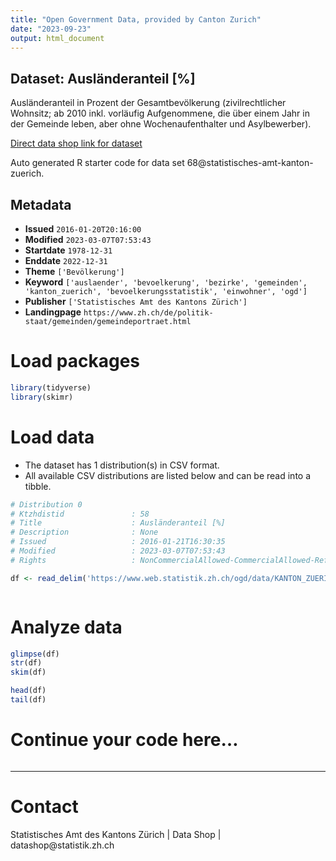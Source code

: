 ```yaml
---
title: "Open Government Data, provided by Canton Zurich"
date: "2023-09-23"
output: html_document
---
```


## Dataset: Ausländeranteil [%]

Ausländeranteil in Prozent der Gesamtbevölkerung (zivilrechtlicher Wohnsitz; ab 2010 inkl. vorläufig Aufgenommene, die über einem Jahr in der Gemeinde leben, aber ohne Wochenaufenthalter und Asylbewerber).

[Direct data shop link for dataset](https://www.zh.ch/de/politik-staat/opendata.zhweb-noredirect.zhweb-cache.html#/datasets/68@statistisches-amt-kanton-zuerich)

Auto generated R starter code for data set 68@statistisches-amt-kanton-zuerich.

## Metadata

- **Issued** `2016-01-20T20:16:00`
- **Modified** `2023-03-07T07:53:43`
- **Startdate** `1978-12-31`
- **Enddate** `2022-12-31`
- **Theme** `['Bevölkerung']`
- **Keyword** `['auslaender', 'bevoelkerung', 'bezirke', 'gemeinden', 'kanton_zuerich', 'bevoelkerungsstatistik', 'einwohner', 'ogd']`
- **Publisher** `['Statistisches Amt des Kantons Zürich']`
- **Landingpage** `https://www.zh.ch/de/politik-staat/gemeinden/gemeindeportraet.html`


# Load packages

```r

library(tidyverse)
library(skimr)

```

# Load data

-   The dataset has 1 distribution(s) in CSV format.
-   All available CSV distributions are listed below and can be read into a tibble.

```r

# Distribution 0
# Ktzhdistid               : 58
# Title                    : Ausländeranteil [%]
# Description              : None
# Issued                   : 2016-01-21T16:30:35
# Modified                 : 2023-03-07T07:53:43
# Rights                   : NonCommercialAllowed-CommercialAllowed-ReferenceRequired

df <- read_delim('https://www.web.statistik.zh.ch/ogd/data/KANTON_ZUERICH_205.csv')



```

# Analyze data

```r

glimpse(df)
str(df)
skim(df)

head(df)
tail(df)

```

# Continue your code here...

```r

```

------------------------------------------------------------------------

# Contact

Statistisches Amt des Kantons Zürich | Data Shop | datashop@statistik.zh.ch
